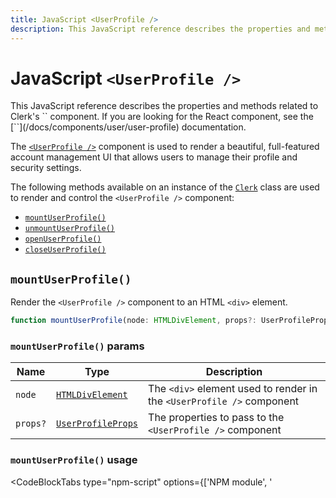 ---
title: JavaScript <UserProfile />
description: This JavaScript reference describes the properties and methods related to Clerk's <UserProfile /> component.
---

# JavaScript `<UserProfile />`

<Callout type="warning">
  This JavaScript reference describes the properties and methods related to Clerk's `<UserProfile />` component. If you are looking for the React component, see the [`<UserProfile />`](/docs/components/user/user-profile) documentation.
</Callout>

<Images width={976} height={762} src="/docs/images/ui-components/component-user_profile.svg" alt="User Profile example" />

The [`<UserProfile />`](/docs/components/user/user-profile) component is used to render a beautiful, full-featured account management UI that allows users to manage their profile and security settings.

The following methods available on an instance of the [`Clerk`](/docs/references/javascript/clerk/clerk) class are used to render and control the `<UserProfile />` component:

- [`mountUserProfile()`](#mount-user-profile)
- [`unmountUserProfile()`](#unmount-user-profile)
- [`openUserProfile()`](#open-user-profile)
- [`closeUserProfile()`](#close-user-profile)

## `mountUserProfile()`

Render the `<UserProfile />` component to an HTML `<div>` element.

```typescript
function mountUserProfile(node: HTMLDivElement, props?: UserProfileProps): void;
```

### `mountUserProfile()` params

| Name | Type | Description |
| --- | --- | --- |
| `node` | [`HTMLDivElement`](https://developer.mozilla.org/en-US/docs/Web/API/HTMLDivElement) | The `<div>` element used to render in the `<UserProfile />` component |
| `props?` | [`UserProfileProps`](#user-profile-props) | The properties to pass to the `<UserProfile />` component |

### `mountUserProfile()` usage

<InjectKeys>

<CodeBlockTabs type="npm-script" options={['NPM module', '<script>']}>
  ```js filename="main.js" {14}
  import Clerk from '@clerk/clerk-js';

  // Initialize Clerk with your Clerk publishable key
  const clerk = new Clerk('{{pub_key}}');
  await clerk.load();

  document.getElementById("app").innerHTML = `
    <div id="user-profile"></div>
  `;

  const userProfileDiv =
    document.getElementById("user-profile");

  clerk.mountUserProfile(userProfileDiv);
  ```

  ```html filename="index.html" {11}
  <!-- Add a <div id="user-profile"> element to your HTML -->
  <div id="user-profile"></div>

  <script>
    window.addEventListener("load", async function () {
      await Clerk.load();

      const userProfileDiv =
        document.getElementById('user-profile');

      Clerk.mountUserProfile(userProfileDiv);
    });
  </script>
  ```
</CodeBlockTabs>

</InjectKeys>

## `unmountUserProfile()`

Unmount and run cleanup on an existing `<UserProfile />` component instance.

```typescript
function unmountUserProfile(node: HTMLDivElement): void;
```

### `unmountUserProfile()` params

| Name | Type | Description |
| --- | --- | --- |
| `node` | [`HTMLDivElement`](https://developer.mozilla.org/en-US/docs/Web/API/HTMLDivElement) | The container `<div>` element with a rendered `<UserProfile />` component instance. |

### `unmountUserProfile()` usage

<InjectKeys>

<CodeBlockTabs type="npm-script" options={['NPM module', '<script>']}>
  ```js filename="main.js" {18}
  import Clerk from '@clerk/clerk-js';

  // Initialize Clerk with your Clerk publishable key
  const clerk = new Clerk('{{pub_key}}');
  await clerk.load();

  document.getElementById('app').innerHTML = `
    <div id="user-profile"></div>
  `

  const userProfileDiv =
    document.getElementById('user-profile');

  clerk.mountUserProfile(userProfileDiv);

  // ...

  clerk.unmountUserProfile(userProfileDiv);
  ```

  ```html filename="index.html" {15}
  <!-- Add a <div id="user-profile"> element to your HTML -->
  <div id="user-profile"></div>

  <script>
    window.addEventListener("load", async function () {
      await Clerk.load();

      const userProfileDiv =
        document.getElementById('user-profile');

      Clerk.mountUserProfile(userProfileDiv);

      // ...

      Clerk.unmountUserProfile(userProfileDiv);
    });
  </script>
  ```
</CodeBlockTabs>

</InjectKeys>

## `openUserProfile()`

Opens the `<UserProfile />` component as an overlay at the root of your HTML `body` element.

```typescript
function openUserProfile(props?: UserProfileProps): void;
```

### `openUserProfile()` params

| Name | Type | Description |
| --- | --- | --- |
| `props?` | [`UserProfileProps`](#user-profile-props) | The properties to pass to the `<UserProfile />` component |

### `openUserProfile()` usage

<InjectKeys>

<CodeBlockTabs type="npm-script" options={['NPM module', '<script>']}>
  ```js filename="main.js" {14}
  import Clerk from '@clerk/clerk-js';

  // Initialize Clerk with your Clerk publishable key
  const clerk = new Clerk('{{pub_key}}');
  await clerk.load();

  document.getElementById('app').innerHTML = `
    <div id="user-profile"></div>
  `

  const userProfileDiv =
    document.getElementById('user-profile');

  clerk.openUserProfile(userProfileDiv);
  ```

  ```html filename="index.html" {11}
  <!-- Add a <div id="user-profile"> element to your HTML -->
  <div id="user-profile"></div>

  <script>
    window.addEventListener("load", async function () {
      await Clerk.load();

      const userProfileDiv =
        document.getElementById('user-profile');

      Clerk.openUserProfile(userProfileDiv);
    });
  </script>
  ```
</CodeBlockTabs>

</InjectKeys>

## `closeUserProfile()`

Closes the user profile overlay.

```typescript
function closeUserProfile(): void;
```

### `closeUserProfile()` usage

<InjectKeys>

<CodeBlockTabs type="npm-script" options={['NPM module', '<script>']}>
  ```js filename="main.js" {14}
  import Clerk from '@clerk/clerk-js';

  // Initialize Clerk with your Clerk publishable key
  const clerk = new Clerk('{{pub_key}}');
  await clerk.load();

  document.getElementById('app').innerHTML = `
    <div id="user-profile"></div>
  `

  const userProfileDiv =
    document.getElementById('user-profile');

  clerk.closeUserProfile(userProfileDiv);
  ```

  ```html filename="index.html" {11}
  <!-- Add a <div id="user-profile"> element to your HTML -->
  <div id="user-profile"></div>

  <script>
    window.addEventListener("load", async function () {
      await Clerk.load();

      const userProfileDiv =
        document.getElementById('user-profile');

      Clerk.closeUserProfile(userProfileDiv);
    });
  </script>
  ```
</CodeBlockTabs>

</InjectKeys>

## `UserProfileProps`

All props below are optional.

| Name | Type | Description |
| --- | --- | --- |
| `appearance` | <code>[Appearance](/docs/components/customization/overview) \| undefined</code> | Optional object to style your components. Will only affect [Clerk Components](/docs/components/overview) and not [Account Portal](/docs/account-portal/overview) pages. |
| `routing` | `'hash' \| 'path' \| 'virtual'` | The routing strategy for your pages. |
| `path` | `string` | The path where the component is mounted when path-based routing is used.<br/>e.g. `/user-profile`.<br />This prop is ignored in hash-based routing. |
| `additionalOAuthScopes` | `object` | Specify additional scopes per OAuth provider that your users would like to provide if not already approved.<br/>e.g. `{google: ['foo', 'bar'], github: ['qux']}` |
| `customPages` | [`CustomPage[]`](/docs/references/javascript/types/custom-page) | An array of custom pages to add to the user profile. |

## How to customize the `<UserProfile />` component

To learn about how to customize Clerk components, see the [customization documentation](/docs/components/customization/overview).

In addition, you also can add custom pages and links to the navigation sidebar of the `<UserProfile />` component. See the example below:

<InjectKeys>

<CodeBlockTabs type="npm-script" options={['NPM module', '<script>']}>
```javascript filename="main.js"
import Clerk from '@clerk/clerk-js';

const clerk = new Clerk('{{pub_key}}');
await clerk.load();

clerk.openUserProfile({
  customPages: [
    {
      url: "custom-page",
      label: "Custom Page",
      mountIcon: (el) => {
        el.innerHTML = "👋";
      },
      unmountIcon: (el) => {
        el.innerHTML = "";
      },
      mount: (el) => {
        el.innerHTML = `
          <h1>Custom Page</h1>
          <p>This is the content of the custom page.</p>
        `;
      },
      unmount: (el) => {
        el.innerHTML = "";
      },
  },
  {
      url: "/homepage",
      label: "Homepage",
      mountIcon: (el) => {
        el.innerHTML = "🌐";
      },
      unmountIcon: (el) => {
        el.innerHTML = "";
      },
    }
  ]
});

```

```html filename="index.html"
<script>
  window.addEventListener('load', async function () {
    await Clerk.load();

    Clerk.openUserProfile({
      customPages: [
        {
          url: "custom-page",
          label: "Custom Page",
          mountIcon: (el) => {
            el.innerHTML = "👋";
          },
          unmountIcon: (el) => {
            el.innerHTML = "";
          },
          mount: (el) => {
            el.innerHTML = `
              <h1><b>Custom Page</b></h1>
              <p>This is the content of the custom page.</p>
            `;
          },
          unmount: (el) => {
            el.innerHTML = "";
          },
      },
      {
          url: "/other-page",
          label: "Other Page",
          mountIcon: (el) => {
            el.innerHTML = "🌐";
          },
          unmountIcon: (el) => {
            el.innerHTML = "";
          },
        }
      ]
    });
  });
</script>
```
</CodeBlockTabs>

</InjectKeys>
